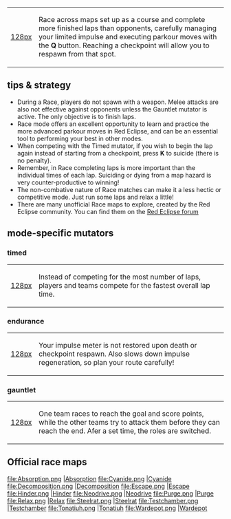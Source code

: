 
{|
|[[file:race.png|128px]]
|Race across maps set up as a course and complete more finished laps than opponents, carefully managing your limited impulse and executing parkour moves with the '''Q''' button. Reaching a checkpoint will allow you to respawn from that spot.
|}

==tips & strategy==

* During a Race, players do not spawn with a weapon. Melee attacks are also not effective against opponents unless the Gauntlet mutator is active. The only objective is to finish laps.
* Race mode offers an excellent opportunity to learn and practice the more advanced parkour moves in Red Eclipse, and can be an essential tool to performing your best in other modes.
* When competing with the Timed mutator, if you wish to begin the lap again instead of starting from a checkpoint, press '''K''' to suicide (there is no penalty).
* Remember, in Race completing laps is more important than the individual times of each lap. Suiciding or dying from a map hazard is very counter-productive to winning!
* The non-combative nature of Race matches can make it a less hectic or competitive mode. Just run some laps and relax a little!
* There are many unofficial Race maps to explore, created by the Red Eclipse community. You can find them on the [http://www.redeclipse.net/forum Red Eclipse forum]

==mode-specific mutators==

===timed===

{|
|[[file:racetimed.png|128px]]
|Instead of competing for the most number of laps, players
and teams compete for the fastest overall lap time.
|}

===endurance===
{|
|[[file:raceendurance.png|128px]]
|Your impulse meter is not restored upon death or checkpoint respawn. Also slows down impulse regeneration, so plan your route carefully!
|}

===gauntlet===
{|
|[[file:racegauntlet.png|128px]]
|One team races to reach the goal and score points, while the other teams try to
attack them before they can reach the end. Afer a set time, the roles are switched.
|}

==Official race maps==
<gallery>
file:Absorption.png |[[Map_Absorption|Absorption]]
file:Cyanide.png |[[Map_Cyanide|Cyanide]]
file:Decomposition.png |[[Map_Decomposition|Decomposition]]
file:Escape.png |[[Map_Escape|Escape]]
file:Hinder.png |[[Map_Hinder|Hinder]]
file:Neodrive.png |[[Map_Neodrive|Neodrive]]
file:Purge.png |[[Map_Purge|Purge]]
file:Relax.png |[[Map_Relax|Relax]]
file:Steelrat.png |[[Map_Steelrat|Steelrat]]
file:Testchamber.png |[[Map_Testchamber|Testchamber]]
file:Tonatiuh.png |[[Map_Tonatiuh|Tonatiuh]]
file:Wardepot.png |[[Map_Wardepot|Wardepot]]
</gallery>


{{Modes}}